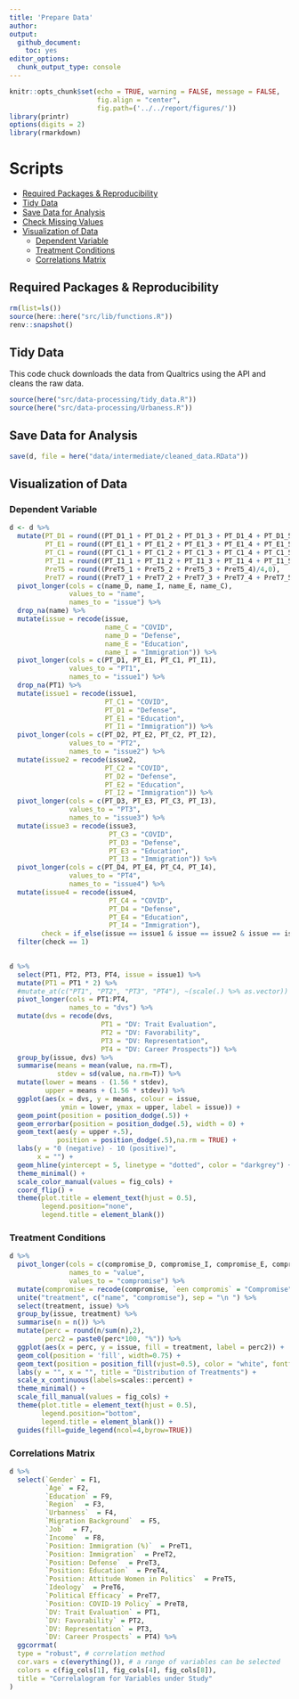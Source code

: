 ```yaml
---
title: 'Prepare Data'
author: 
output: 
  github_document:
    toc: yes
editor_options: 
  chunk_output_type: console
---
```


```r
knitr::opts_chunk$set(echo = TRUE, warning = FALSE, message = FALSE,
                      fig.align = "center",
                      fig.path=('../../report/figures/'))
library(printr)
options(digits = 2)
library(rmarkdown)
```

# Scripts
- [Required Packages &amp; Reproducibility](#required-packages-&amp;-reproducibility)
- [Tidy Data](#tidy-data)
- [Save Data for Analysis](#save-data-for-analysis)
- [Check Missing Values](#check-missing-values)
- [Visualization of Data](#visualization-of-data)
  - [Dependent Variable](#dependent-variable)
  - [Treatment Conditions](#treatment-conditions)
  - [Correlations Matrix](#correlations-matrix)

## Required Packages &amp; Reproducibility
```r
rm(list=ls())
source(here::here("src/lib/functions.R"))
renv::snapshot()
```

## Tidy Data
This code chuck downloads the data from Qualtrics using the API and cleans the raw data.

```r
source(here("src/data-processing/tidy_data.R"))
source(here("src/data-processing/Urbaness.R"))
```

## Save Data for Analysis
```r
save(d, file = here("data/intermediate/cleaned_data.RData"))
```

## Visualization of Data

### Dependent Variable
```r
d <- d %>%
  mutate(PT_D1 = round((PT_D1_1 + PT_D1_2 + PT_D1_3 + PT_D1_4 + PT_D1_5 + PT_D1_6)/6, 0),
         PT_E1 = round((PT_E1_1 + PT_E1_2 + PT_E1_3 + PT_E1_4 + PT_E1_5 + PT_E1_6)/6, 0),
         PT_C1 = round((PT_C1_1 + PT_C1_2 + PT_C1_3 + PT_C1_4 + PT_C1_5 + PT_C1_6)/6, 0),
         PT_I1 = round((PT_I1_1 + PT_I1_2 + PT_I1_3 + PT_I1_4 + PT_I1_5 + PT_I1_6)/6, 0),
         PreT5 = round((PreT5_1 + PreT5_2 + PreT5_3 + PreT5_4)/4,0),
         PreT7 = round((PreT7_1 + PreT7_2 + PreT7_3 + PreT7_4 + PreT7_5 + PreT7_6 + PreT7_7)/7,0)) %>%
  pivot_longer(cols = c(name_D, name_I, name_E, name_C),
               values_to = "name",
               names_to = "issue") %>%
  drop_na(name) %>%
  mutate(issue = recode(issue, 
                        name_C = "COVID",
                        name_D = "Defense",
                        name_E = "Education",
                        name_I = "Immigration")) %>%
  pivot_longer(cols = c(PT_D1, PT_E1, PT_C1, PT_I1),
               values_to = "PT1",
               names_to = "issue1") %>%
  drop_na(PT1) %>%
  mutate(issue1 = recode(issue1, 
                        PT_C1 = "COVID",
                        PT_D1 = "Defense",
                        PT_E1 = "Education",
                        PT_I1 = "Immigration")) %>%
  pivot_longer(cols = c(PT_D2, PT_E2, PT_C2, PT_I2),
               values_to = "PT2",
               names_to = "issue2") %>%
  mutate(issue2 = recode(issue2, 
                        PT_C2 = "COVID",
                        PT_D2 = "Defense",
                        PT_E2 = "Education",
                        PT_I2 = "Immigration")) %>%
  pivot_longer(cols = c(PT_D3, PT_E3, PT_C3, PT_I3),
               values_to = "PT3",
               names_to = "issue3") %>%
  mutate(issue3 = recode(issue3, 
                         PT_C3 = "COVID",
                         PT_D3 = "Defense",
                         PT_E3 = "Education",
                         PT_I3 = "Immigration")) %>%
  pivot_longer(cols = c(PT_D4, PT_E4, PT_C4, PT_I4),
               values_to = "PT4",
               names_to = "issue4") %>%
  mutate(issue4 = recode(issue4, 
                         PT_C4 = "COVID",
                         PT_D4 = "Defense",
                         PT_E4 = "Education",
                         PT_I4 = "Immigration"),
        check = if_else(issue == issue1 & issue == issue2 & issue == issue3 & issue == issue4, 1,0)) %>%
  filter(check == 1) 
  

d %>%
  select(PT1, PT2, PT3, PT4, issue = issue1) %>%
  mutate(PT1 = PT1 * 2) %>%
  #mutate_at(c("PT1", "PT2", "PT3", "PT4"), ~(scale(.) %>% as.vector)) %>%
  pivot_longer(cols = PT1:PT4,
               names_to = "dvs") %>%
  mutate(dvs = recode(dvs,
                       PT1 = "DV: Trait Evaluation",
                       PT2 = "DV: Favorability",
                       PT3 = "DV: Representation",
                       PT4 = "DV: Career Prospects")) %>%
  group_by(issue, dvs) %>%
  summarise(means = mean(value, na.rm=T),
            stdev = sd(value, na.rm=T)) %>%
  mutate(lower = means - (1.56 * stdev),
         upper = means + (1.56 * stdev)) %>% 
  ggplot(aes(x = dvs, y = means, colour = issue,
             ymin = lower, ymax = upper, label = issue)) +
  geom_point(position = position_dodge(.5)) + 
  geom_errorbar(position = position_dodge(.5), width = 0) +
  geom_text(aes(y = upper +.5), 
            position = position_dodge(.5),na.rm = TRUE) + 
  labs(y = "0 (negative) - 10 (positive)", 
       x = "") +
  geom_hline(yintercept = 5, linetype = "dotted", color = "darkgrey") +
  theme_minimal() +
  scale_color_manual(values = fig_cols) +
  coord_flip() +
  theme(plot.title = element_text(hjust = 0.5),
        legend.position="none",
        legend.title = element_blank()) 
```

### Treatment Conditions
```r
d %>%
  pivot_longer(cols = c(compromise_D, compromise_I, compromise_E, compromise_C),
               names_to = "value",
               values_to = "compromise") %>%
  mutate(compromise = recode(compromise, `een compromis` = "Compromise", `geen compromis` = "No Compromise")) %>%
  unite("treatment", c("name", "compromise"), sep = "\n ") %>%
  select(treatment, issue) %>%
  group_by(issue, treatment) %>%
  summarise(n = n()) %>%
  mutate(perc = round(n/sum(n),2),
         perc2 = paste0(perc*100, "%")) %>%
  ggplot(aes(x = perc, y = issue, fill = treatment, label = perc2)) +
  geom_col(position = 'fill', width=0.75) + 
  geom_text(position = position_fill(vjust=0.5), color = "white", fontface = "bold") +
  labs(y = "", x = "", title = "Distribution of Treatments") +
  scale_x_continuous(labels=scales::percent) +
  theme_minimal() +
  scale_fill_manual(values = fig_cols) +
  theme(plot.title = element_text(hjust = 0.5),
        legend.position="bottom",
        legend.title = element_blank()) +
  guides(fill=guide_legend(ncol=4,byrow=TRUE))
```


### Correlations Matrix
```r
d %>%
  select(`Gender` = F1,
         `Age` = F2,
         `Education` = F9,
         `Region`  = F3,
         `Urbanness`  = F4,
         `Migration Background`  = F5,
         `Job`  = F7,
         `Income`  = F8,
         `Position: Immigration (%)`  = PreT1,
         `Position: Immigration`  = PreT2,
         `Position: Defense`  = PreT3,
         `Position: Education`  = PreT4,
         `Position: Attitude Women in Politics`  = PreT5,
         `Ideology`  = PreT6,
         `Political Efficacy` = PreT7, 
         `Position: COVID-19 Policy` = PreT8,
         `DV: Trait Evaluation` = PT1,
         `DV: Favorability` = PT2,
         `DV: Representation` = PT3,
         `DV: Career Prospects` = PT4) %>%
  ggcorrmat(
  type = "robust", # correlation method
  cor.vars = c(everything()), # a range of variables can be selected
  colors = c(fig_cols[1], fig_cols[4], fig_cols[8]),
  title = "Correlalogram for Variables under Study"
)
```
